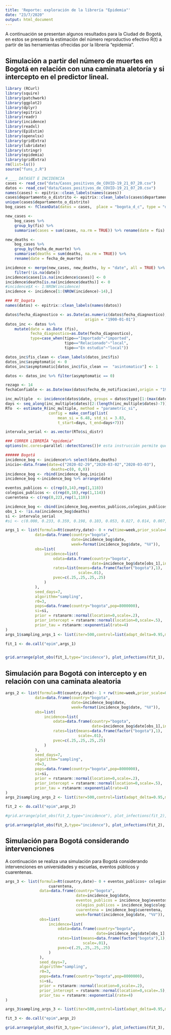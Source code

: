 ```yaml
---
title: 'Reporte: exploración de la librería "Epidemia"'
date: "23/7/2020"
output: html_document
---
```


A continuación se presentan algunos resultados para la Ciudad de Bogotá, en estos se presenta la estimación del número reproductivo efectivo R(t) a partir de las herramientas ofrecidas por la librería  "epidemia".

## Simulación a partir del número de muertes en Bogotá en relación con una caminata aletoría y si intercepto en el predictor lineal.

```r

library (RCurl)
library(squire)
library(patchwork)
library(ggplot2)
library(dplyr)
library(epitrix)
library(readr)
library(incidence)
library(readxl)
library(EpiEstim)
library(openxlsx)
library(gridExtra)
library(lubridate)
library(stringr)
library(epidemia)
library(gridExtra)
rm(list=ls())
source("funs_z.R")

#____ DATASET E INCIDENCIA
cases <- read_csv("data/Casos_positivos_de_COVID-19_21_07_20.csv")
datos <- read_csv("data/Casos_positivos_de_COVID-19_21_07_20.csv")
names(cases) <- epitrix::clean_labels(names(cases))
cases$departamento_o_distrito <- epitrix::clean_labels(cases$departamento_o_distrito)
unique(cases$departamento_o_distrito)
bog_cases <- fCleanData(datos = cases,  place = "bogota_d_c", type = "depto")

new_cases <-
    bog_cases %>% 
    group_by(fis) %>% 
    summarise(cases = sum(cases, na.rm = TRUE)) %>% rename(date = fis)

new_deaths <- 
    bog_cases %>% 
    group_by(fecha_de_muerte) %>% 
    summarise(deaths = sum(deaths, na.rm = TRUE)) %>% 
    rename(date = fecha_de_muerte) 

incidence <- merge(new_cases, new_deaths, by = "date", all = TRUE) %>% 
    filter(!is.na(date)) 
incidence$cases[is.na(incidence$cases)] <- 0
incidence$deaths[is.na(incidence$deaths)] <- 0
#incidence$X <- 1:NROW(incidence)
incidence <- incidence[1:(NROW(incidence)-14),]

### Rt_bogota
names(datos) <- epitrix::clean_labels(names(datos))

datos$fecha_diagnostico <- as.Date(as.numeric(datos$fecha_diagnostico),
                                   origin = "1900-01-01")
datos_inc <- datos %>%
    mutate(date = as.Date (fis),
           fecha_diagnostico=as.Date(fecha_diagnostico),
           type=case_when(tipo=="Importado"~"imported",
                          tipo=="Relacionado"~"local",
                          tipo=="En estudio"~"local"))

datos_inc$fis_clean <- clean_labels(datos_inc$fis)
datos_inc$asymptomatic <- 0
datos_inc$asymptomatic[datos_inc$fis_clean ==  "asintomatico"] <- 1

datos <- datos_inc %>% filter(asymptomatic == 0)

rezago <- 14
fechaConfiable <- as.Date(max(datos$fecha_de_notificacion),origin = "1900-01-01") - rezago

inc_multiple  <- incidence(datos$date, groups = datos$type)[1:(max(datos$date)-min(datos$date)- rezago)] 
days <- seq_along(inc_multiple$dates)[2:(length(inc_multiple$dates)-7)]
RTo  <- estimate_R(inc_multiple, method = "parametric_si",
                   config = make_config(list(
                       mean_si = 6.48, std_si = 3.83,
                       t_start=days, t_end=days+7)))

intervalo_serial <- as.vector(RTo$si_distr)

### CORRER LIBRERÍA "epidemia"
options(mc.cores=parallel::detectCores())# esta instrucción permite que se ejecuten cadenas en paralelo y no en secuencia

###### Bogotá
incidence_bog <- incidence%>% select(date,deaths)
inicio<-data.frame(date=c("2020-02-29","2020-03-02","2020-03-03"),
                    deaths=c(0, 0,0))
incidence_bog <- rbind(incidence_bog,inicio)
incidence_bog <-incidence_bog %>% arrange(date) 

eventos_publicos <- c(rep(0,14),rep(1,118))
colegios_publicos <- c(rep(0,18),rep(1,114))
cuerentena <- c(rep(0,22),rep(1,110))

incidence_bog <- cbind(incidence_bog,eventos_publicos,colegios_publicos,cuerentena)
obs_1 <- !is.na(incidence_bog$deaths)
si <- intervalo_serial
#si <- c(0.000, 0.233, 0.359, 0.198, 0.103, 0.053, 0.027, 0.014, 0.007, 0.003, 0.002, 0.001)

args_1 <- list(formula=Rt(country,date)~ 0 + rw(time=week,prior_scale=0.1),
             data=data.frame(country="bogota",
                             date=incidence_bog$date,
                             week=format(incidence_bog$date, "%V")),
             obs=list(
                 incidence=list(
                     odata=data.frame(country="bogota",
                                      date=incidence_bog$date[obs_1],incidence=incidence_bog$deaths[obs_1]),
                     rates=list(means=data.frame(factor("bogota"),1),
                                scale=.01),
                     pvec=c(.25,.25,.25,.25)
                 )
             ),
             seed_days=7,
             algorithm="sampling",
             r0=3,
             pops=data.frame(country="bogota",pop=8000000),
             si=si,
             prior = rstanarm::normal(location=0,scale=.2),
             prior_intercept = rstanarm::normal(location=0,scale=.5),
             prior_tau = rstanarm::exponential(rate=4)             
)
args_1$sampling_args_1 <- list(iter=500,control=list(adapt_delta=0.95,max_treedepth=15),seed=713)

fit_1 <- do.call("epim",args_1)



```

```r
grid.arrange(plot_obs(fit_1,type="incidence"), plot_infections(fit_1), plot_rt(fit_1),nrow=3)
```

## Simulación para Bogotá con intercepto y en relación con una caminata aleatoria

```r

args_2 <- list(formula=Rt(country,date)~ 1 + rw(time=week,prior_scale=0.1),
             data=data.frame(country="bogota",
                             date=incidence_bog$date,
                             week=format(incidence_bog$date, "%V")),
             obs=list(
                 incidence=list(
                     odata=data.frame(country="bogota",
                                      date=incidence_bog$date[obs_1],incidence=incidence_bog$deaths[obs_1]),
                     rates=list(means=data.frame(factor("bogota"),1),
                                scale=.01),
                     pvec=c(.25,.25,.25,.25)
                 )
             ),
             seed_days=7,
             algorithm="sampling",
             r0=3,
             pops=data.frame(country="bogota",pop=8000000),
             si=si,
             prior = rstanarm::normal(location=0,scale=.2),
             prior_intercept = rstanarm::normal(location=0,scale=.5),
             prior_tau = rstanarm::exponential(rate=4)             
)
args_2$sampling_args_2 <- list(iter=500,control=list(adapt_delta=0.95,max_treedepth=15),seed=713)

fit_2 <- do.call("epim",args_2)

#grid.arrange(plot_obs(fit_2,type="incidence"), plot_infections(fit_2), plot_rt(fit_2),nrow=3)

```

```r
grid.arrange(plot_obs(fit_2,type="incidence"), plot_infections(fit_2), plot_rt(fit_2),nrow=3)
```


## Simulación para Bogotá considerando intervenciones

A continuación se realiza una simulación para Bogotá considerando intervenciones en universidades y escuelas, eventos públicos y cuarentenas.

```r
args_3 <- list(formula=Rt(country,date)~ 0 + eventos_publicos+ colegios_publicos+
                   cuarentena,
               data=data.frame(country="bogota",
                               date=incidence_bog$date,
                               eventos_publicos = incidence_bog$eventos_publicos,
                               colegios_publicos = incidence_bog$colegios_publicos,
                               cuarentena = incidence_bog$cuerentena,
                               week=format(incidence_bog$date, "%V")),
               obs=list(
                   incidence=list(
                       odata=data.frame(country="bogota",
                                        date=incidence_bog$date[obs_1],incidence=incidence_bog$deaths[obs_1]),
                       rates=list(means=data.frame(factor("bogota"),1),
                                  scale=.01),
                       pvec=c(.25,.25,.25,.25)
                   )
               ),
               seed_days=7,
               algorithm="sampling",
               r0=3,
               pops=data.frame(country="bogota",pop=8000000),
               si=si,
               prior = rstanarm::normal(location=0,scale=.2),
               prior_intercept = rstanarm::normal(location=0,scale=.5),
               prior_tau = rstanarm::exponential(rate=4)             
)

args_3$sampling_args_3 <- list(iter=500,control=list(adapt_delta=0.95,max_treedepth=15),seed=713)

fit_3 <- do.call("epim",args_2)

```

```r
grid.arrange(plot_obs(fit_3,type="incidence"), plot_infections(fit_3), plot_rt(fit_3),nrow=3)

```